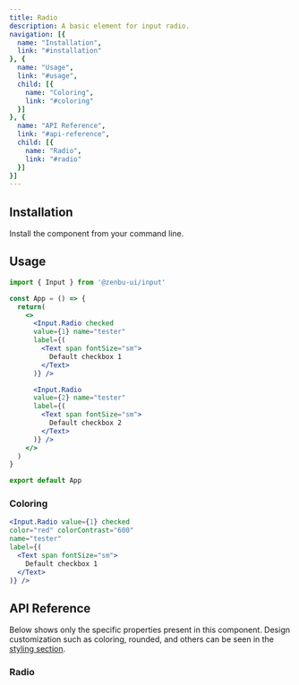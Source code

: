 ```yaml
---
title: Radio
description: A basic element for input radio.
navigation: [{
  name: "Installation",
  link: "#installation"
}, {
  name: "Usage",
  link: "#usage",
  child: [{
    name: "Coloring",
    link: "#coloring"
  }]
}, {
  name: "API Reference",
  link: "#api-reference",
  child: [{
    name: "Radio",
    link: "#radio"
  }]
}]
---
```


<PreviewRadio />

## Installation
Install the component from your command line.

<NpmInstall packageName="@zenbu-ui/input" />

## Usage

```jsx
import { Input } from '@zenbu-ui/input'

const App = () => {
  return(
    <>
      <Input.Radio checked
      value={1} name="tester"
      label={(
        <Text span fontSize="sm">
          Default checkbox 1
        </Text>
      )} />

      <Input.Radio
      value={2} name="tester"
      label={(
        <Text span fontSize="sm">
          Default checkbox 2
        </Text>
      )} />
    </>
  )
}

export default App
```

### Coloring
<PreviewRadioColoring />

```jsx
<Input.Radio value={1} checked
color="red" colorContrast="600"
name="tester"
label={(
  <Text span fontSize="sm">
    Default checkbox 1
  </Text>
)} />
```

## API Reference
Below shows only the specific properties present in this component. Design customization such as coloring, rounded, and others can be seen in the [styling section](/docs/styling).

### Radio
<RadioProps />
